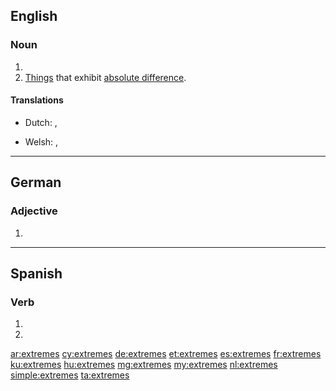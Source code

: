 ==English==

===Noun===
{{head|en|noun plural form}}

# {{plural of|extreme|lang=en}}
# [[things|Things]] that exhibit [[absolute difference]].

====Translations====
{{trans-top|things that exhibit absolute difference}}
* Dutch: {{t+|nl|uitersten|n-p}}, {{t+|nl|extremen|n-p}}
{{trans-mid}}
* Welsh: {{t|cy|begwn}}, {{t|cy|begwn}}
{{trans-bottom}}

----

==German==

===Adjective===
{{head|de|adjective form}}

# {{de-inflected form of|extrem}}

----

==Spanish==

===Verb===
{{es-verb-form}}

# {{es-verb form of|ending=ar|mood=imperative|sense=negative|pers=2|formal=no|number=singular|extremar}}
# {{es-verb form of|ending=ar|mood=subjunctive|tense=present|pers=2|formal=no|number=singular|extremar}}

[[ar:extremes]]
[[cy:extremes]]
[[de:extremes]]
[[et:extremes]]
[[es:extremes]]
[[fr:extremes]]
[[ku:extremes]]
[[hu:extremes]]
[[mg:extremes]]
[[my:extremes]]
[[nl:extremes]]
[[simple:extremes]]
[[ta:extremes]]